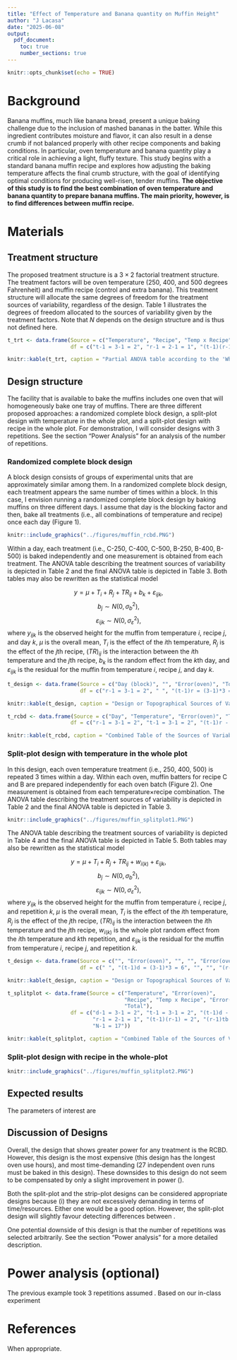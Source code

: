 ```yaml
---
title: "Effect of Temperature and Banana quantity on Muffin Height"
author: "J Lacasa"
date: "2025-06-08"
output:
  pdf_document:
    toc: true
    number_sections: true
---
```


```r
knitr::opts_chunk$set(echo = TRUE)
```

# Background  

Banana muffins, much like banana bread, present a unique baking challenge due to the inclusion of mashed bananas in the batter. While this ingredient contributes moisture and flavor, it can also result in a dense crumb if not balanced properly with other recipe components and baking conditions. In particular, oven temperature and banana quantity play a critical role in achieving a light, fluffy texture. This study begins with a standard banana muffin recipe and explores how adjusting the baking temperature affects the final crumb structure, with the goal of identifying optimal conditions for producing well-risen, tender muffins.
**The objective of this study is to find the best combination of oven temperature and banana quantity to prepare banana muffins. The main priority, however, is to find differences between muffin recipe.** 

# Materials  

## Treatment structure

The proposed treatment structure is a $3 \times 2$ factorial treatment structure. 
The treatment factors will be oven temperature (250, 400, and 500 degrees Fahrenheit) and muffin recipe (control and extra banana). 
This treatment structure will allocate the same degrees of freedom for the treatment sources of variability, regardless of the design. 
Table 1 illustrates the degrees of freedom allocated to the sources of variability given by the treatment factors. 
Note that $N$ depends on the design structure and is thus not defined here.  

```r
t_trt <- data.frame(Source = c("Temperature", "Recipe", "Temp x Recipe", "Parallels", "Total"),
                    df = c("t-1 = 3-1 = 2", "r-1 = 2-1 = 1", "(t-1)(r-1) = 2", "N-t", "N-1"))

knitr::kable(t_trt, caption = "Partial ANOVA table according to the 'What Would Fisher Do' technique - Treatment Sources of Variability. t indicates the number of temperature treatments, r indicates the number of recipe treatments, and N indicates the total number of observations.")
```


## Design structure 

The facility that is available to bake the muffins includes one oven that will homogeneously bake one tray of muffins. 
There are three different proposed approaches: a randomized complete block design, a split-plot design with temperature in the whole plot, and a split-plot design with recipe in the whole plot. 
For demonstration, I will consider designs with 3 repetitions. 
See the section "Power Analysis" for an analysis of the number of repetitions. 

### Randomized complete block design

A block design consists of groups of experimental units that are approximately similar among them. 
In a randomized complete block design, each treatment appears the same number of times within a block. 
In this case, I envision running a randomized complete block design by baking muffins on three different days. 
I assume that day is the blocking factor and then, bake all treatments (i.e., all combinations of temperature and recipe) once each day (Figure 1).


```r
knitr::include_graphics("../figures/muffin_rcbd.PNG")
```

Within a day, each treatment (i.e., C-250, C-400, C-500, B-250, B-400, B-500) is baked independently and one measurement is obtained from each treatment. 
The ANOVA table describing the treatment sources of variability is depicted in Table 2 and the final ANOVA table is depicted in Table 3. 
Both tables may also be rewritten as the statistical model 

$$y = \mu + T_i + R_j +TR_{ij} + b_k + \varepsilon_{ijk},$$
$$b_j \sim N(0, \sigma^2_b),$$
$$\varepsilon_{ijk}  \sim N(0, \sigma^2_\varepsilon),$$
where $y_{ijk}$ is the observed height for the muffin from temperature $i$, recipe $j$, and day $k$, 
$\mu$ is the overall mean, 
$T_i$ is the effect of the $i$th temperature, 
$R_j$ is the effect of the $j$th recipe, 
$(TR)_{ij}$ is the interaction between the $i$th temperature and the $j$th recipe, 
$b_k$ is the random effect from the $k$th day, 
and $\varepsilon_{ijk}$ is the residual for the muffin from temperature $i$, recipe $j$, and day $k$.


```r
t_design <- data.frame(Source = c("Day (block)", "", "Error(oven)", "Total"),
                       df = c("r-1 = 3-1 = 2", " ", "(t-1)r = (3-1)*3 = 6", "N-1 = 8"))

knitr::kable(t_design, caption = "Design or Topographical Sources of Variability for an RCBD")
```

 
```r
t_rcbd <- data.frame(Source = c("Day", "Temperature", "Error(oven)", "Total"),
                    df = c("r-1 = 3-1 = 2", "t-1 = 3-1 = 2", "(t-1)r - (t-1) = 2*3 - 2 = 4", "N-1 = 8"))

knitr::kable(t_rcbd, caption = "Combined Table of the Sources of Variability")
```

### Split-plot design with temperature in the whole plot 

In this design, each oven temperature treatment (i.e., 250, 400, 500) is repeated 3 times within a day. 
Within each oven, muffin batters for recipe C and B are prepared independently for each oven batch (Figure 2). 
One measurement is obtained from each temperature$\times$recipe combination.
The ANOVA table describing the treatment sources of variability is depicted in Table 2 and the final ANOVA table is depicted in Table 3.

```r
knitr::include_graphics("../figures/muffin_splitplot1.PNG")
```

The ANOVA table describing the treatment sources of variability is depicted in Table 4 and the final ANOVA table is depicted in Table 5. 
Both tables may also be rewritten as the statistical model 

$$y = \mu + T_i + R_j +TR_{ij} + w_{i(k)} + \varepsilon_{ijk},$$
$$b_j \sim N(0, \sigma^2_b),$$
$$\varepsilon_{ijk}  \sim N(0, \sigma^2_\varepsilon),$$
where $y_{ijk}$ is the observed height for the muffin from temperature $i$, recipe $j$, and repetition $k$, 
$\mu$ is the overall mean, 
$T_i$ is the effect of the $i$th temperature, 
$R_j$ is the effect of the $j$th recipe, 
$(TR)_{ij}$ is the interaction between the $i$th temperature and the $j$th recipe, 
$w_{i(k)}$ is the whole plot random effect from the $i$th temperature and $k$th repetition, 
and $\varepsilon_{ijk}$ is the residual for the muffin from temperature $i$, recipe $j$, and repetition $k$.

```r
t_design <- data.frame(Source = c("", "Error(oven)", "", "", "Error(oven x day)", "Total"),
                       df = c(" ", "(t-1)d = (3-1)*3 = 6", "", "", "(r-1)t*d = 9", "N-1 = 17"))

knitr::kable(t_design, caption = "Design or Topographical Sources of Variability for an split-plot design")
```

 
```r
t_splitplot <- data.frame(Source = c("Temperature", "Error(oven)",
                                     "Recipe", "Temp x Recipe", "Error(oven x day)",
                                     "Total"),
                    df = c("d-1 = 3-1 = 2", "t-1 = 3-1 = 2", "(t-1)d - (t-1) = 2*3 - 2 = 4",
                           "r-1 = 2-1 = 1", "(t-1)(r-1) = 2", "(r-1)tb - (r-1 + (t-1)(r-1))= 9 - 3 = 6", 
                           "N-1 = 17"))

knitr::kable(t_splitplot, caption = "Combined Table of the Sources of Variability")
```

### Split-plot design with recipe in the whole-plot   



```r
knitr::include_graphics("../figures/muffin_splitplot2.PNG")
```


## Expected results  

The parameters of interest are  

## Discussion of Designs  

Overall, the design that shows greater power for any treatment is the RCBD. 
However, this design is the most expensive (this design has the longest oven use hours), and most time-demanding (27 independent oven runs must be baked in this design). 
These downsides to this design do not seem to be compensated by only a slight improvement in power ().

Both the split-plot and the strip-plot designs can be considered appropriate designs because (i) they are not excessively demanding in terms of time/resources. Either one would be a good option.  However, the split-plot design will slightly favour detecting differences between .  

One potential downside of this design is that the number of repetitions was selected arbitrarily. 
See the section "Power analysis" for a more detailed description. 

# Power analysis (optional)  

The previous example took 3 repetitions assumed . Based on our in-class experiment 

# References  

When appropriate. 





